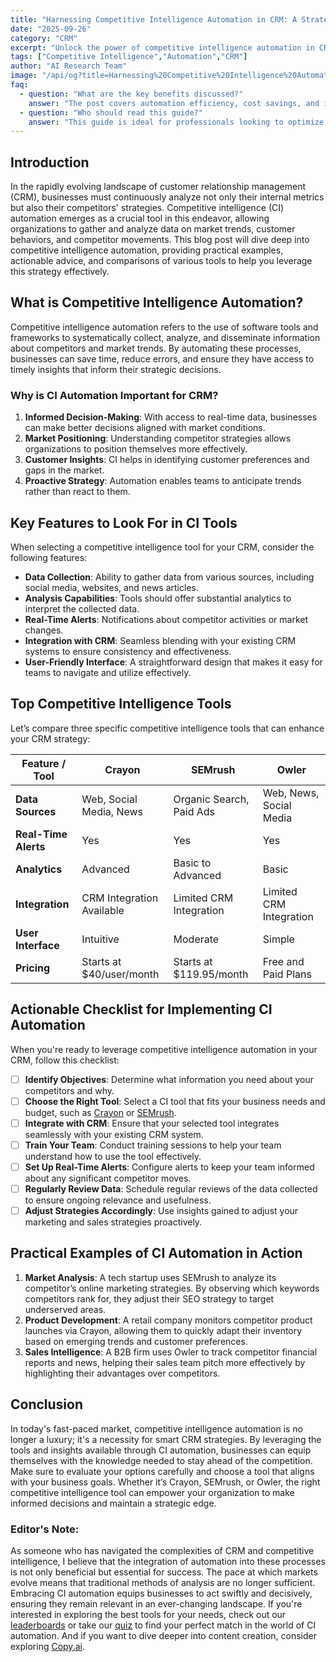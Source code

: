 ```yaml
---
title: "Harnessing Competitive Intelligence Automation in CRM: A Strategic Advantage"
date: "2025-09-26"
category: "CRM"
excerpt: "Unlock the power of competitive intelligence automation in CRM to drive growth and stay ahead."
tags: ["Competitive Intelligence","Automation","CRM"]
author: "AI Research Team"
image: "/api/og?title=Harnessing%20Competitive%20Intelligence%20Automation%20in%20CRM%3A%20A%20Strategic%20Advantage&type=blog&category=CRM"
faq:
  - question: "What are the key benefits discussed?"
    answer: "The post covers automation efficiency, cost savings, and implementation strategies for crm tools."
  - question: "Who should read this guide?"
    answer: "This guide is ideal for professionals looking to optimize their crm workflows with AI-powered solutions."
---
```


## Introduction
In the rapidly evolving landscape of customer relationship management (CRM), businesses must continuously analyze not only their internal metrics but also their competitors' strategies. Competitive intelligence (CI) automation emerges as a crucial tool in this endeavor, allowing organizations to gather and analyze data on market trends, customer behaviors, and competitor movements. This blog post will dive deep into competitive intelligence automation, providing practical examples, actionable advice, and comparisons of various tools to help you leverage this strategy effectively.

## What is Competitive Intelligence Automation?
Competitive intelligence automation refers to the use of software tools and frameworks to systematically collect, analyze, and disseminate information about competitors and market trends. By automating these processes, businesses can save time, reduce errors, and ensure they have access to timely insights that inform their strategic decisions. 

### Why is CI Automation Important for CRM?
1. **Informed Decision-Making**: With access to real-time data, businesses can make better decisions aligned with market conditions.
2. **Market Positioning**: Understanding competitor strategies allows organizations to position themselves more effectively.
3. **Customer Insights**: CI helps in identifying customer preferences and gaps in the market.
4. **Proactive Strategy**: Automation enables teams to anticipate trends rather than react to them.

## Key Features to Look For in CI Tools
When selecting a competitive intelligence tool for your CRM, consider the following features:
- **Data Collection**: Ability to gather data from various sources, including social media, websites, and news articles.
- **Analysis Capabilities**: Tools should offer substantial analytics to interpret the collected data.
- **Real-Time Alerts**: Notifications about competitor activities or market changes.
- **Integration with CRM**: Seamless blending with your existing CRM systems to ensure consistency and effectiveness.
- **User-Friendly Interface**: A straightforward design that makes it easy for teams to navigate and utilize effectively.

## Top Competitive Intelligence Tools
Let’s compare three specific competitive intelligence tools that can enhance your CRM strategy:

| Feature / Tool         | Crayon                          | SEMrush                      | Owler                         |
|------------------------|---------------------------------|-----------------------------|-------------------------------|
| **Data Sources**       | Web, Social Media, News        | Organic Search, Paid Ads    | Web, News, Social Media       |
| **Real-Time Alerts**   | Yes                             | Yes                         | Yes                           |
| **Analytics**          | Advanced                       | Basic to Advanced          | Basic                         |
| **Integration**        | CRM Integration Available       | Limited CRM Integration     | Limited CRM Integration       |
| **User Interface**     | Intuitive                      | Moderate                   | Simple                       |
| **Pricing**            | Starts at $40/user/month       | Starts at $119.95/month    | Free and Paid Plans          |

## Actionable Checklist for Implementing CI Automation
When you're ready to leverage competitive intelligence automation in your CRM, follow this checklist:

- [ ] **Identify Objectives**: Determine what information you need about your competitors and why.
- [ ] **Choose the Right Tool**: Select a CI tool that fits your business needs and budget, such as [Crayon](https://www.crayon.co/) or [SEMrush](https://www.semrush.com).
- [ ] **Integrate with CRM**: Ensure that your selected tool integrates seamlessly with your existing CRM system.
- [ ] **Train Your Team**: Conduct training sessions to help your team understand how to use the tool effectively.
- [ ] **Set Up Real-Time Alerts**: Configure alerts to keep your team informed about any significant competitor moves.
- [ ] **Regularly Review Data**: Schedule regular reviews of the data collected to ensure ongoing relevance and usefulness.
- [ ] **Adjust Strategies Accordingly**: Use insights gained to adjust your marketing and sales strategies proactively.

## Practical Examples of CI Automation in Action
1. **Market Analysis**: A tech startup uses SEMrush to analyze its competitor’s online marketing strategies. By observing which keywords competitors rank for, they adjust their SEO strategy to target underserved areas.
2. **Product Development**: A retail company monitors competitor product launches via Crayon, allowing them to quickly adapt their inventory based on emerging trends and customer preferences.
3. **Sales Intelligence**: A B2B firm uses Owler to track competitor financial reports and news, helping their sales team pitch more effectively by highlighting their advantages over competitors.

## Conclusion
In today's fast-paced market, competitive intelligence automation is no longer a luxury; it's a necessity for smart CRM strategies. By leveraging the tools and insights available through CI automation, businesses can equip themselves with the knowledge needed to stay ahead of the competition. Make sure to evaluate your options carefully and choose a tool that aligns with your business goals. Whether it’s Crayon, SEMrush, or Owler, the right competitive intelligence tool can empower your organization to make informed decisions and maintain a strategic edge.

### **Editor's Note:**  
As someone who has navigated the complexities of CRM and competitive intelligence, I believe that the integration of automation into these processes is not only beneficial but essential for success. The pace at which markets evolve means that traditional methods of analysis are no longer sufficient. Embracing CI automation equips businesses to act swiftly and decisively, ensuring they remain relevant in an ever-changing landscape. If you're interested in exploring the best tools for your needs, check out our [leaderboards](/leaderboards) or take our [quiz](/quiz) to find your perfect match in the world of CI automation. And if you want to dive deeper into content creation, consider exploring [Copy.ai](https://copy-ai.com?ref=agentmastery).

